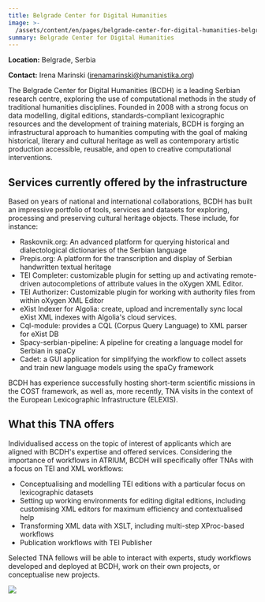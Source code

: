 ```yaml
---
title: Belgrade Center for Digital Humanities
image: >-
  /assets/content/en/pages/belgrade-center-for-digital-humanities-belgrade-serbia/image.jpg
summary: Belgrade Center for Digital Humanities
---
```

**Location:** Belgrade, Serbia

**Contact:** Irena Marinski ([irenamarinski@humanistika.org](mailto:irenamarinski@humanistika.org))

The Belgrade Center for Digital Humanities (BCDH) is a leading Serbian research centre, exploring
the use of computational methods in the study of traditional humanities disciplines. Founded in 2008
with a strong focus on data modelling, digital editions, standards-compliant lexicographic resources
and the development of training materials, BCDH is forging an infrastructural approach to humanities
computing with the goal of making historical, literary and cultural heritage as well as contemporary
artistic production accessible, reusable, and open to creative computational interventions.

## Services currently offered by the infrastructure

Based on years of national and international collaborations, BCDH has built an impressive portfolio
of tools, services and datasets for exploring, processing and preserving cultural heritage objects.
These include, for instance:

* Raskovnik.org: An advanced platform for querying historical and dialectological dictionaries of
  the Serbian language
* Prepis.org: A platform for the transcription and display of Serbian handwritten textual heritage
* TEI Completer: customizable plugin for setting up and activating remote-driven autocompletions
  of attribute values in the oXygen XML Editor.
* TEI Authorizer: Customizable plugin for working with authority files from within oXygen XML
  Editor
* eXist Indexer for Algolia: create, upload and incrementally sync local eXist XML indexes with
  Algolia's cloud services.
* Cql-module: provides a CQL (Corpus Query Language) to XML parser for eXist DB
* Spacy-serbian-pipeline: A pipeline for creating a language model for Serbian in spaCy
* Cadet: a GUI application for simplifying the workflow to collect assets and train new language
  models using the spaCy framework

BCDH has experience successfully hosting short-term scientific missions in the COST framework, as
well as, more recently, TNA visits in the context of the European Lexicographic Infrastructure
(ELEXIS).

## What this TNA offers

Individualised access on the topic of interest of applicants which are aligned with BCDH's expertise
and offered services. Considering the importance of workflows in ATRIUM, BCDH will specifically
offer TNAs with a focus on TEI and XML workflows:

* Conceptualising and modelling TEI editions with a particular focus on lexicographic datasets
* Setting up working environments for editing digital editions, including customising XML editors
  for maximum efficiency and contextualised help
* Transforming XML data with XSLT, including multi-step XProc-based workflows
* Publication workflows with TEI Publisher

Selected TNA fellows will be able to interact with experts, study workflows developed and deployed
at BCDH, work on their own projects, or conceptualise new projects.

<LinkButton label="Apply Now" href="/tna-application-process/" />

![](/assets/content/en/pages/belgrade-center-for-digital-humanities-belgrade-serbia/logo.png)
